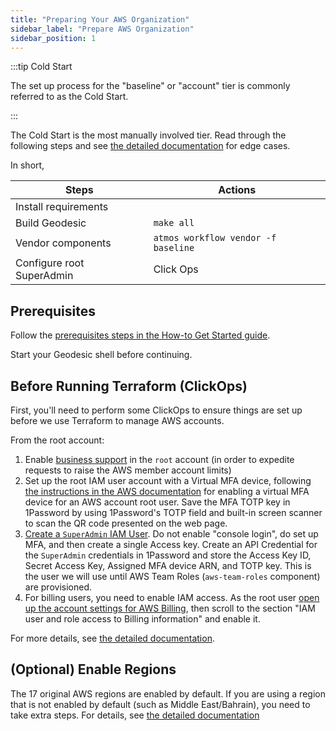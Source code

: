 ```yaml
---
title: "Preparing Your AWS Organization"
sidebar_label: "Prepare AWS Organization"
sidebar_position: 1
---
```


:::tip Cold Start

The set up process for the "baseline" or "account" tier is commonly referred to as the Cold Start.

:::

The Cold Start is the most manually involved tier. Read through the following steps and see [the detailed documentation](/layers/accounts/tutorials/manual-configuration/) for edge cases.

In short,

| Steps                     | Actions                             |
| ------------------------- | ----------------------------------- |
| Install requirements      |                                     |
| Build Geodesic            | `make all`                          |
| Vendor components         | `atmos workflow vendor -f baseline` |
| Configure root SuperAdmin | Click Ops                           |

## Prerequisites

Follow the [prerequisites steps in the How-to Get Started guide](/layers/foundation/#0-prerequisites).

Start your Geodesic shell before continuing.

## Before Running Terraform (ClickOps)

First, you'll need to perform some ClickOps to ensure things are set up before we use Terraform to manage AWS accounts.

From the root account:

1. Enable
   [business support](https://docs.aws.amazon.com/organizations/latest/userguide/orgs_manage_policies_support.html) in
   the `root` account (in order to expedite requests to raise the AWS member account limits)
1. Set up the root IAM user account with a Virtual MFA device, following
   [the instructions in the AWS documentation](https://docs.aws.amazon.com/IAM/latest/UserGuide/id_credentials_mfa_enable_virtual.html#enable-virt-mfa-for-root)
   for enabling a virtual MFA device for an AWS account root user. Save the MFA TOTP key in 1Password by using
   1Password's TOTP field and built-in screen scanner to scan the QR code presented on the web page.
1. [Create a `SuperAdmin` IAM User](/layers/accounts/tutorials/how-to-create-superadmin-user/). Do not enable "console
   login", do set up MFA, and then create a single Access key. Create an API Credential for the `SuperAdmin` credentials
   in 1Password and store the Access Key ID, Secret Access Key, Assigned MFA device ARN, and TOTP key. This is the user
   we will use until AWS Team Roles (`aws-team-roles` component) are provisioned.
1. For billing users, you need to enable IAM access. As the root user
   [open up the account settings for AWS Billing](https://us-east-1.console.aws.amazon.com/billing/home?region=us-east-1#/Account),
   then scroll to the section "IAM user and role access to Billing information" and enable it.

For more details, see
[the detailed documentation](/layers/accounts/tutorials/manual-configuration/#provision-account-settings-component).

## (Optional) Enable Regions

The 17 original AWS regions are enabled by default. If you are using a region that is not enabled by default (such as
Middle East/Bahrain), you need to take extra steps. For details, see
[the detailed documentation](/layers/accounts/tutorials/manual-configuration/#optional-enable-regions)
